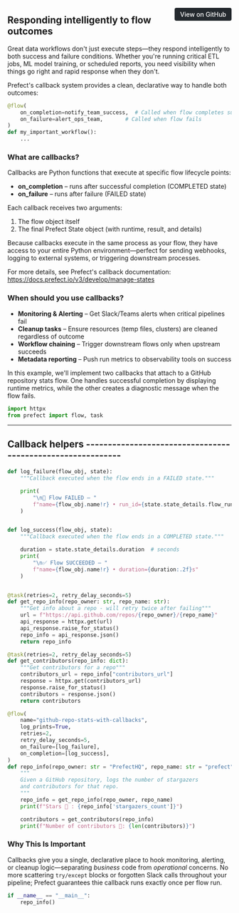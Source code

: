 <a href="https://github.com/griggz/prefect-examples-test/blob/main/02_sdk_concepts/03_on_fail_completion.py" target="_blank" style="float: right; padding: 6px 12px; background-color: #24292e; color: #ffffff; border-radius: 4px; text-decoration: none; font-size: 0.875rem; font-weight: 500;">View on GitHub</a>


## Responding intelligently to flow outcomes

Great data workflows don't just execute steps—they respond intelligently to 
both success and failure conditions. Whether you're running critical ETL jobs,
ML model training, or scheduled reports, you need visibility when things go right
and rapid response when they don't.

Prefect's callback system provides a clean, declarative way to handle both outcomes:

```python
@flow(
    on_completion=notify_team_success,  # Called when flow completes successfully
    on_failure=alert_ops_team,       # Called when flow fails
)
def my_important_workflow():
    ...
```

### What are callbacks?

Callbacks are Python functions that execute at specific flow lifecycle points:

* **on_completion** – runs after successful completion (COMPLETED state)
* **on_failure** – runs after failure (FAILED state)

Each callback receives two arguments:
1. The flow object itself
2. The final Prefect State object (with runtime, result, and details)

Because callbacks execute in the same process as your flow, they have access to
your entire Python environment—perfect for sending webhooks, logging to external
systems, or triggering downstream processes.

For more details, see Prefect's callback documentation:
<https://docs.prefect.io/v3/develop/manage-states>

### When should you use callbacks?
* **Monitoring & Alerting** – Get Slack/Teams alerts when critical pipelines fail
* **Cleanup tasks** – Ensure resources (temp files, clusters) are cleaned regardless of outcome
* **Workflow chaining** – Trigger downstream flows only when upstream succeeds
* **Metadata reporting** – Push run metrics to observability tools on success

In this example, we'll implement two callbacks that attach to a GitHub repository 
stats flow. One handles successful completion by displaying runtime metrics, while
the other creates a diagnostic message when the flow fails.

```python
import httpx
from prefect import flow, task


```

---------------------------------------------------------------------------
Callback helpers -----------------------------------------------------------
---------------------------------------------------------------------------

```python
def log_failure(flow_obj, state):
    """Callback executed when the flow ends in a FAILED state."""

    print(
        "\n🚨 Flow FAILED – "
        f"name={flow_obj.name!r} • run_id={state.state_details.flow_run_id}"
    )


def log_success(flow_obj, state):
    """Callback executed when the flow ends in a COMPLETED state."""

    duration = state.state_details.duration  # seconds
    print(
        "\n✅ Flow SUCCEEDED – "
        f"name={flow_obj.name!r} • duration={duration:.2f}s"
    )


@task(retries=2, retry_delay_seconds=5)
def get_repo_info(repo_owner: str, repo_name: str):
    """Get info about a repo - will retry twice after failing"""
    url = f"https://api.github.com/repos/{repo_owner}/{repo_name}"
    api_response = httpx.get(url)
    api_response.raise_for_status()
    repo_info = api_response.json()
    return repo_info

@task(retries=2, retry_delay_seconds=5)
def get_contributors(repo_info: dict):
    """Get contributors for a repo"""
    contributors_url = repo_info["contributors_url"]
    response = httpx.get(contributors_url)
    response.raise_for_status()
    contributors = response.json()
    return contributors

@flow(
    name="github-repo-stats-with-callbacks",
    log_prints=True,
    retries=2,
    retry_delay_seconds=5,
    on_failure=[log_failure],
    on_completion=[log_success],
)
def repo_info(repo_owner: str = "PrefectHQ", repo_name: str = "prefect"):
    """
    Given a GitHub repository, logs the number of stargazers
    and contributors for that repo.
    """
    repo_info = get_repo_info(repo_owner, repo_name)
    print(f"Stars 🌠 : {repo_info['stargazers_count']}")

    contributors = get_contributors(repo_info)
    print(f"Number of contributors 👷: {len(contributors)}")

```

### Why This Is Important
Callbacks give you a single, declarative place to hook monitoring, alerting,
or cleanup logic—separating *business* code from *operational* concerns.  No
more scattering `try/except` blocks or forgotten Slack calls throughout your
pipeline; Prefect guarantees thie callback runs exactly once per flow run.

```python
if __name__ == "__main__":
    repo_info()

```
